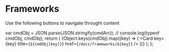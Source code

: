
# Frameworks

Use the following buttons to navigate throught content

  var cmdObj = JSON.parse(JSON.stringify(cmdArr));
  // console.log(typeof cmdObj, cmdObj);
  return (
    <Cards>
      {Object.keys(cmdObj).map((key) => (
        <Card
          key={key}
          title={`${cmdObj[key]}`}
          href={`/docs/frameworks/${key}`}
        />
      ))}
    </Cards>
  );
};

<FrmLinks />

